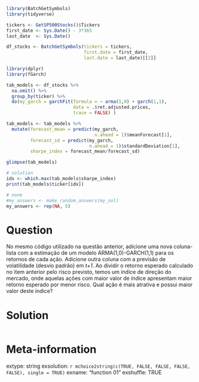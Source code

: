 ```r
library(BatchGetSymbols)
library(tidyverse)

tickers <- GetSP500Stocks()$Tickers
first_date <- Sys.Date() - 3*365
last_date  <- Sys.Date()

df_stocks <- BatchGetSymbols(tickers = tickers, 
                             first.date = first_date, 
                             last.date = last_date)[[2]]

library(dplyr)
library(fGarch)

tab_models <- df_stocks %>%
  na.omit() %>%
  group_by(ticker) %>%
  do(my_garch = garchFit(formula = ~ arma(1,0) + garch(1,1), 
                         data = .$ret.adjusted.prices, 
                         trace = FALSE) ) 

tab_models <- tab_models %>%
  mutate(forecast_mean = predict(my_garch, 
                                 n.ahead = 1)$meanForecast[1],
         forecast_sd = predict(my_garch, 
                               n.ahead = 1)$standardDeviation[1],
         sharpe_index = forecast_mean/forecast_sd)

glimpse(tab_models)

# solution
idx <- which.max(tab_models$sharpe_index)
print(tab_models$ticker[idx])
```

```r
# none
#my_answers <- make_random_answers(my_sol)
my_answers <- rep(NA, 5)
```

Question
========

No mesmo código utilizado na questão anterior, adicione uma nova coluna-lista com a estimação de um modelo ARMA(1,0)-GARCH(1,1) para os retornos de cada ação. Adicione outra coluna com a previsão de volatilidade (desvio padrão) em _t+1_. Ao dividir o retorno esperado calculado no item anterior pelo risco previsto, temos um índice de direção do mercado, onde aquelas ações com maior valor de índice apresentam maior retorno esperado por menor risco. Qual ação é mais atrativa e possui maior valor deste índice?



Solution
================

```r
```


Meta-information
================
extype: string
exsolution: `r mchoice2string(c(TRUE, FALSE, FALSE, FALSE, FALSE), single = TRUE)`
exname: "function 01"
exshuffle: TRUE

